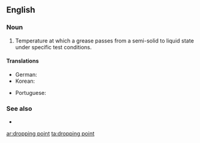 ==English==

===Noun===
{{en-noun|head=[[dropping]] [[point]]}}

# {{context|mechanical engineering}} Temperature at which a grease passes from a semi-solid to liquid state under specific test conditions.

====Translations====
{{trans-top|temperature at which a grease becomes liquid}}
* German: {{t-|de|Tropfpunkt|m}}
* Korean: {{t-|ko|적점|tr=jeokjeom|sc=Hang}}
{{trans-mid}}
* Portuguese: {{t-|pt|ponto de gota}}
{{trans-bottom}}

===See also===
* {{pedialite}}

[[ar:dropping point]]
[[ta:dropping point]]